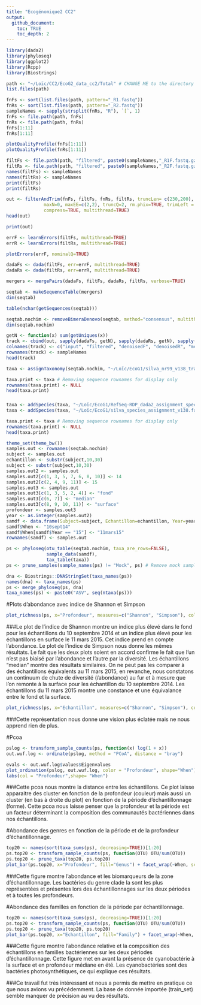 ```yaml
---
title: "Ecogénomique2 CC2"
output: 
  github_document:
    toc: TRUE
    toc_depth: 2
---
```


```r
library(dada2)
library(phyloseq)
library(ggplot2)
library(Rcpp)
library(Biostrings)
```
```r
path <- "~/Loïc/CC2/EcoG2_data_cc2/Total" # CHANGE ME to the directory containing the fastq files after unzipping.
list.files(path)
```

```r
fnFs <- sort(list.files(path, pattern="_R1.fastq"))
fnRs <- sort(list.files(path, pattern="_R2.fastq"))
sampleNames <- sapply(strsplit(fnRs, "R"), `[`, 1)
fnFs <- file.path(path, fnFs)
fnRs <- file.path(path, fnRs)
fnFs[1:11]
fnRs[1:11]
```

```r
plotQualityProfile(fnFs[1:11])
plotQualityProfile(fnRs[1:11])
```


```r
filtFs <- file.path(path, "filtered", paste0(sampleNames,"_R1F.fastq.gz"))
filtRs <- file.path(path, "filtered", paste0(sampleNames,"_R2F.fastq.gz"))
names(filtFs) <- sampleNames
names(filtRs) <- sampleNames
print(filtFs)
print(filtRs)
```

```r
out <- filterAndTrim(fnFs, filtFs, fnRs, filtRs, truncLen= c(230,200),
              maxN=0, maxEE=c(2,2), truncQ=2, rm.phix=TRUE, trimLeft = 21, 
              compress=TRUE, multithread=TRUE) 
head(out)
```
```r
print(out)
```


```r
errF <- learnErrors(filtFs, multithread=TRUE)
errR <- learnErrors(filtRs, multithread=TRUE)
```
```r
plotErrors(errF, nominalQ=TRUE)
```


```r
dadaFs <- dada(filtFs, err=errF, multithread=TRUE)
dadaRs <- dada(filtRs, err=errR, multithread=TRUE)
```
```r
mergers <- mergePairs(dadaFs, filtFs, dadaRs, filtRs, verbose=TRUE)
```

```r
seqtab <- makeSequenceTable(mergers)
dim(seqtab)
```


```r
table(nchar(getSequences(seqtab)))
```

```r
seqtab.nochim <- removeBimeraDenovo(seqtab, method="consensus", multithread=TRUE, verbose=TRUE)
dim(seqtab.nochim)
```

```r
getN <- function(x) sum(getUniques(x))
track <- cbind(out, sapply(dadaFs, getN), sapply(dadaRs, getN), sapply(mergers, getN), rowSums(seqtab.nochim))
colnames(track) <- c("input", "filtered", "denoisedF", "denoisedR", "merged", "nonchim")
rownames(track) <- sampleNames
head(track)
```
```r
taxa <- assignTaxonomy(seqtab.nochim, "~/Loïc/EcoG1/silva_nr99_v138_train_set.fa.gz?", multithread=TRUE)
```

```r
taxa.print <- taxa # Removing sequence rownames for display only
rownames(taxa.print) <- NULL
head(taxa.print)
```
###
```r
taxa <- addSpecies(taxa, "~/Loïc/EcoG1/RefSeq-RDP_dada2_assignment_species.fa.gz?")
taxa <- addSpecies(taxa, "~/Loïc/EcoG1/silva_species_assignment_v138.fa.gz?")
```
```r
taxa.print <- taxa # Removing sequence rownames for display only
rownames(taxa.print) <- NULL
head(taxa.print)
```

```r
theme_set(theme_bw())
samples.out <- rownames(seqtab.nochim)
subject <- samples.out
echantillon <- substr(subject,10,30)
subject <- substr(subject,10,30)
samples.out2 <- samples.out
samples.out2[c(1, 3, 5, 7, 6, 8, 10)] <- 14
samples.out2[c(2, 4, 9, 11)] <- 15
samples.out3 <- samples.out
samples.out3[c(1, 3, 5, 2, 4)] <- "fond"
samples.out3[c(6, 7)] <- "median"
samples.out3[c(8, 9, 10, 11)] <- "surface"
profondeur <- samples.out3
year <- as.integer(samples.out2)
samdf <- data.frame(Subject=subject, Echantillon=echantillon, Year=year, Profondeur=profondeur)
samdf$When <- "10sept14"
samdf$When[samdf$Year == "15"] <- "11mars15"
rownames(samdf) <- samples.out
```

```r
ps <- phyloseq(otu_table(seqtab.nochim, taxa_are_rows=FALSE),
               sample_data(samdf),
               tax_table(taxa))
ps <- prune_samples(sample_names(ps) != "Mock", ps) # Remove mock sample
```

```r
dna <- Biostrings::DNAStringSet(taxa_names(ps))
names(dna) <- taxa_names(ps)
ps <- merge_phyloseq(ps, dna)
taxa_names(ps) <- paste0("ASV", seq(ntaxa(ps)))
```

#Plots d'abondance avec indice de Shannon et Simpson
```r
plot_richness(ps, x="Profondeur", measures=c("Shannon", "Simpson"), color="When")
```
###Le plot de l'indice de Shannon montre un indice plus élevé dans le fond pour les échantillons du 10 septembre 2014 et un indice plus élevé pour les échantillons en surface le 11 mars 2015. Cet indice prend en compte l'abondance. Le plot de l'indice de Simpson nous donne les mêmes résultats. Le fait que les deux plots soient en accord confirme le fait que l'un n'est pas biaisé par l'abondance et l'autre par la diversité. Les échantillons "median" montre des résultats similaires. On ne peut pas les comparer à des échantillons équivalents au 11 mars 2015, en revanche, nous constatons un continuum de chute de diversité (/abondance) au fur et à mesure que l'on remonte à la surface pour les échantillon du 10 septembre 2014. Les échantillons du 11 mars 2015 montre une constance et une équivalance entre le fond et la surface.

```r
plot_richness(ps, x="Echantillon", measures=c("Shannon", "Simpson"), color="When")
```
###Cette représentation nous donne une vision plus éclatée mais ne nous apprend rien de plus.


#Pcoa 
```r
pslog <- transform_sample_counts(ps, function(x) log(1 + x))
out.wuf.log <- ordinate(pslog, method = "PCoA", distance = "bray")
```
```r
evals <- out.wuf.log$values$Eigenvalues
plot_ordination(pslog, out.wuf.log, color = "Profondeur", shape="When") +
labs(col = "Profondeur",shape= "When") 
```
###Cette pcoa nous montre la distance entre les échantillons. Ce plot laisse apparaitre des cluster en fonction de la profondeur (couleur) mais aussi un cluster (en bas à droite du plot) en fonction de la période d'échantillonnage (forme). Cette pcoa nous laisse penser que la profondeur et la période est un facteur déterminant la composition des communautés bactériennes dans nos échantillons.



#Abondance des genres en fonction de la période et de la profondeur d'échantillonnage.
```r
top20 <- names(sort(taxa_sums(ps), decreasing=TRUE))[1:20]
ps.top20 <- transform_sample_counts(ps, function(OTU) OTU/sum(OTU))
ps.top20 <- prune_taxa(top20, ps.top20)
plot_bar(ps.top20, x="Profondeur", fill="Genus") + facet_wrap(~When, scales="free_x")
```
###Cette figure montre l'abondance et les biomarqueurs de la zone d'échantillonnage. Les bactéries du genre clade Ia sont les plus représentées et présentes lors des échantillonnages sur les deux périodes et à toutes les profondeurs.


#Abondance des familles en fonction de la période par échantillonnage.
```r
top20 <- names(sort(taxa_sums(ps), decreasing=TRUE))[1:20]
ps.top20 <- transform_sample_counts(ps, function(OTU) OTU/sum(OTU))
ps.top20 <- prune_taxa(top20, ps.top20)
plot_bar(ps.top20, x="Echantillon", fill="Family") + facet_wrap(~When, scales="free_x")
```
###Cette figure montre l'abondance relative et la composition des échantillons en familles bactériennes sur les deux périodes d'échantillonnage. Cette figure met en avant la présence de cyanobactérie à la surface et en profondeur médiane en été. Les cyanobactéries sont des bactéries photosynthétiques, ce qui explique ces résultats.


###Ce travail fut très intéressant et nous a permis de mettre en pratique ce que nous avions vu précédemment. La base de donnée importée (train_set) semble manquer de précision au vu des résultats.